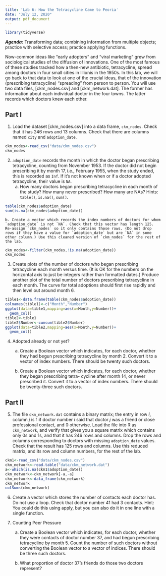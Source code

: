 ```yaml
---
title: 'Lab 6: How the Tetracycline Came to Peoria'
date: "July 12, 2020"
output: pdf_document
---
```

```r
library(tidyverse)
```

***Agenda:*** Transforming data; combining information from multiple objects; practice with selective access; practice applying functions.

Now-common ideas like “early adopters” and “viral marketing” grew from sociological studies of the diffusion of innovations. One of the most famous of these studies tracked how a then-new antibiotic, tetracycline, spread among doctors in four small cities in Illionis in the 1950s. In this lab, we will go back to that data to look at one of the crucial ideas, that of the innovation (prescribing tetracycline) “spreading” from person to person.
You will use two data files, [ckm_nodes.csv] and [ckm_network.dat]. The former has information about each individual doctor in the four towns. The latter records which doctors knew each other.

Part I
------
1. Load the dataset [ckm_nodes.csv] into a data frame, `ckm_nodes`. Check that it has 246 rows and 13 columns. Check that there are columns named `city` and `adoption_date`.

```r
ckm_nodes<-read_csv("data/ckm_nodes.csv")
ckm_nodes
```


2. `adoption_date` records the month in which the doctor began prescribing tetracycline, counting from November 1953. If the doctor did not begin prescribing it by month 17, i.e., February 1955, when the study ended, this is recorded as `Inf`. If it’s not known when or if a doctor adopted tetracycline, their value is `NA`.
    a. How many doctors began prescribing tetracycline in each month of the study? How many never prescribed? How many are NAs? Hints: `table()`, `is.na()`, `sum()`.
    
```r
table(ckm_nodes$adoption_date)
sum(is.na(ckm_nodes$adoption_date))
```
    
  
    b. Create a vector which records the index numbers of doctors for whom `adoption_date` is not `NA`. Check that this vector has length 125. Re-assign `ckm_nodes` so it only contains those rows. (Do not drop rows if they have a value for `adoption_date` but are `NA` in some other column.) Use this cleaned version of `ckm_nodes` for the rest of the lab.
    
```r
ckm_nodes<-filter(ckm_nodes,!is.na(adoption_date))
ckm_nodes
```
    
  
3. Create plots of the number of doctors who began prescribing tetracycline each month versus time. (It is OK for the numbers on the horizontal axis to just be integers rather than formatted dates.) Produce another plot of the total number of doctors prescribing tetracycline in each month. The curve for total adoptions should first rise rapidly and then level out around month 6.

```r
tible1<-data.frame(table(ckm_nodes$adoption_date))
colnames(tible1)<-c("Month","Number")
ggplot(data=tible1,mapping=aes(x=Month,y=Number))+
  geom_col()
tible2<-tible1
tible2$Number<-cumsum(tible2$Number)
ggplot(data=tible2,mapping=aes(x=Month,y=Number))+
  geom_col()
```


4. Adopted already or not yet?
    a. Create a Boolean vector which indicates, for each doctor, whether they had begun prescribing tetracycline by month 2. Convert it to a vector of index numbers. There should be twenty such doctors.
 
    b. Create a Boolean vector which indicates, for each doctor, whether they began prescribing tetra- cycline after month 14, or never prescribed it. Convert it to a vector of index numbers. There should be twenty-three such doctors.

Part II
----------
5. The file `ckm_network.dat` contains a binary matrix; the entry in row $i$, column $j$ is 1 if doctor number $i$ said that doctor $j$ was a friend or close professional contact, and 0 otherwise. Load the file into R as `ckm_network`, and verify that gives you a square matrix which contains only 0s and 1s, and that it has 246 rows and columns. Drop the rows and columns corresponding to doctors with missing `adoption_date` values. Check that the result has 125 rows and columns. Use this reduced matrix, and its row and column numbers, for the rest of the lab.

```r
ckm1<-read_csv("data/ckm_nodes.csv")
ckm_network<-read.table("data/ckm_network.dat")
a<-which(is.na(ckm1$adoption_date))
ckm_network<-ckm_network[-a,-a]
ckm_network<-data_frame(ckm_network)
ckm_network
colSums(ckm_network)
```


6. Create a vector which stores the number of contacts each doctor has. Do not use a loop. Check that doctor number 41 had 3 contacts.
Hint: You could do this using apply, but you can also do it in one line with a single function.

7. Counting Peer Pressure
    a. Create a Boolean vector which indicates, for each doctor, whether they were contacts of doctor number 37, and had begun prescribing tetracycline by month 5. Count the number of such doctors without converting the Boolean vector to a vector of indices. There should be three such doctors.

    b. What proportion of doctor 37’s friends do those two doctors represent? 